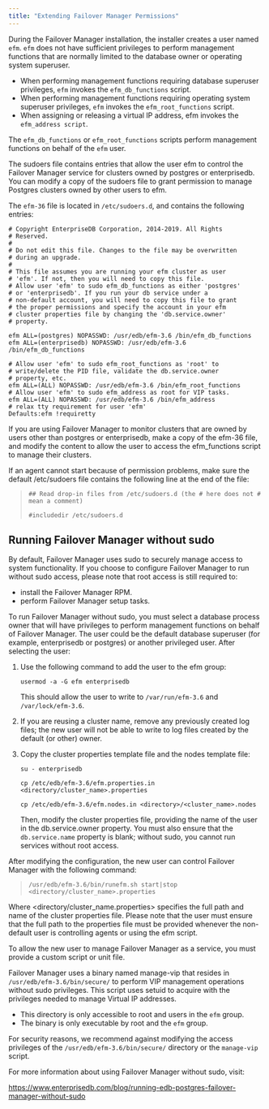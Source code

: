 ```yaml
---
title: "Extending Failover Manager Permissions"
---
```


<div id="extending_efm_permissions" class="registered_link"></div>


During the Failover Manager installation, the installer creates a user named `efm`. `efm` does not have sufficient privileges to perform management functions that are normally limited to the database owner or operating system superuser.

-   When performing management functions requiring database superuser privileges, `efm` invokes the `efm_db_functions` script.
-   When performing management functions requiring operating system superuser privileges, `efm` invokes the `efm_root_functions` script.
-   When assigning or releasing a virtual IP address, efm invokes the `efm_address script`.

The `efm_db_functions` or `efm_root_functions` scripts perform management functions on behalf of the `efm` user.

The sudoers file contains entries that allow the user efm to control the Failover Manager service for clusters owned by postgres or enterprisedb. You can modify a copy of the sudoers file to grant permission to manage Postgres clusters owned by other users to efm.

The `efm-36` file is located in `/etc/sudoers.d`, and contains the following entries:

    # Copyright EnterpriseDB Corporation, 2014-2019. All Rights
    # Reserved.
    #
    # Do not edit this file. Changes to the file may be overwritten
    # during an upgrade.
    #
    # This file assumes you are running your efm cluster as user
    # 'efm'. If not, then you will need to copy this file.
    # Allow user 'efm' to sudo efm_db_functions as either 'postgres'
    # or 'enterprisedb'. If you run your db service under a
    # non-default account, you will need to copy this file to grant
    # the proper permissions and specify the account in your efm
    # cluster properties file by changing the 'db.service.owner'
    # property.

    efm ALL=(postgres) NOPASSWD: /usr/edb/efm-3.6 /bin/efm_db_functions
    efm ALL=(enterprisedb) NOPASSWD: /usr/edb/efm-3.6
    /bin/efm_db_functions

    # Allow user 'efm' to sudo efm_root_functions as 'root' to
    # write/delete the PID file, validate the db.service.owner
    # property, etc.
    efm ALL=(ALL) NOPASSWD: /usr/edb/efm-3.6 /bin/efm_root_functions
    # Allow user 'efm' to sudo efm_address as root for VIP tasks.
    efm ALL=(ALL) NOPASSWD: /usr/edb/efm-3.6 /bin/efm_address
    # relax tty requirement for user 'efm'
    Defaults:efm !requiretty

If you are using Failover Manager to monitor clusters that are owned by users other than postgres or enterprisedb, make a copy of the efm-36 file, and modify the content to allow the user to access the efm\_functions script to manage their clusters.

If an agent cannot start because of permission problems, make sure the default /etc/sudoers file contains the following line at the end of the file:

> `## Read drop-in files from /etc/sudoers.d (the # here does not # mean a comment)`
>
> `#includedir /etc/sudoers.d`

<div id="running_efm_without_sudo" class="registered_link"></div>

## Running Failover Manager without sudo

By default, Failover Manager uses sudo to securely manage access to system functionality. If you choose to configure Failover Manager to run without sudo access, please note that root access is still required to:

-   install the Failover Manager RPM.
-   perform Failover Manager setup tasks.

To run Failover Manager without sudo, you must select a database process owner that will have privileges to perform management functions on behalf of Failover Manager. The user could be the default database superuser (for example, enterprisedb or postgres) or another privileged user. After selecting the user:

1.  Use the following command to add the user to the efm group:

    `usermod -a -G efm enterprisedb`

    This should allow the user to write to `/var/run/efm-3.6` and `/var/lock/efm-3.6`.

2.  If you are reusing a cluster name, remove any previously created log files; the new user will not be able to write to log files created by the default (or other) owner.

3.  Copy the cluster properties template file and the nodes template file:

    `su - enterprisedb`

    `cp /etc/edb/efm-3.6/efm.properties.in <directory/cluster_name>.properties`

    `cp /etc/edb/efm-3.6/efm.nodes.in <directory>/<cluster_name>.nodes`

    Then, modify the cluster properties file, providing the name of the user in the db.service.owner property. You must also ensure that the `db.service.name` property is blank; without sudo, you cannot run services without root access.

After modifying the configuration, the new user can control Failover Manager with the following command:

> `/usr/edb/efm-3.6/bin/runefm.sh start|stop <directory/cluster_name>.properties`

Where &lt;directory/cluster\_name.properties&gt; specifies the full path and name of the cluster properties file. Please note that the user must ensure that the full path to the properties file must be provided whenever the non-default user is controlling agents or using the efm script.

To allow the new user to manage Failover Manager as a service, you must provide a custom script or unit file.

Failover Manager uses a binary named manage-vip that resides in `/usr/edb/efm-3.6/bin/secure/` to perform VIP management operations without sudo privileges. This script uses setuid to acquire with the privileges needed to manage Virtual IP addresses.

-   This directory is only accessible to root and users in the `efm` group.
-   The binary is only executable by root and the `efm` group.

For security reasons, we recommend against modifying the access privileges of the `/usr/edb/efm-3.6/bin/secure/` directory or the `manage-vip` script.

For more information about using Failover Manager without sudo, visit:

<https://www.enterprisedb.com/blog/running-edb-postgres-failover-manager-without-sudo>
